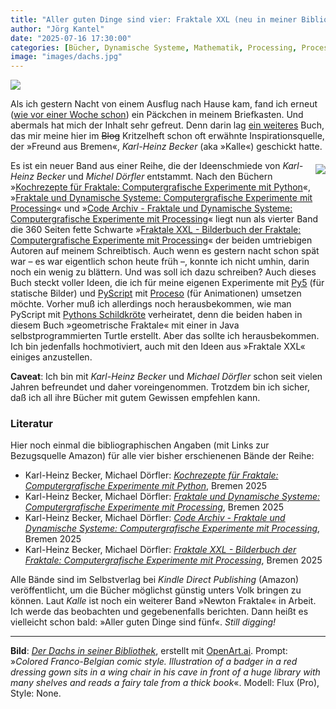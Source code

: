 ```yaml
---
title: "Aller guten Dinge sind vier: Fraktale XXL (neu in meiner Bibliothek)"
author: "Jörg Kantel"
date: "2025-07-16 17:30:00"
categories: [Bücher, Dynamische Systeme, Mathematik, Processing, Processing.py, P5.js, Creative Coding]
image: "images/dachs.jpg"
---
```


[![](images/dachs-b.jpg)](https://www.flickr.com/photos/schockwellenreiter/54644010565/)

Als ich gestern Nacht von einem Ausflug nach Hause kam, fand ich erneut ([wie vor einer Woche schon](https://kantel.github.io/posts/2025070901_fraktale_dynamische_systeme/)) ein Päckchen in meinem Briefkasten. Und abermals hat mich der Inhalt sehr gefreut. Denn darin lag [ein weiteres](https://kantel.github.io/posts/2025060502_fraktales_kochbuch/) Buch, das mir meine hier im ~~Blog~~ Kritzelheft schon oft erwähnte Inspirationsquelle, der »Freund aus Bremen«, *Karl-Heinz Becker* (aka »Kalle«) geschickt hatte.

<div style="float: right; margin-left: 12px; margin-top: 6px;">[![](images/fraktalexxl.jpg)](https://www.amazon.de/Fraktale-XXL-Bilderbuch-Computergrafische-Experimente/dp/B0FF4497KW/)</div>

Es ist ein neuer Band aus einer Reihe, die der Ideenschmiede von *Karl-Heinz Becker* und *Michel Dörfler* entstammt. Nach den Büchern »[Kochrezepte für Fraktale: Computergrafische Experimente mit Python](https://www.amazon.de/Kochrezepte-f%C3%BCr-Fraktale-Computergrafische-Experimente/dp/B0DLTZ13JY)«, »[Fraktale und Dynamische Systeme: Computergrafische Experimente mit Processing](https://www.amazon.de/Fraktale-Dynamische-Systeme-Computergrafische-Experimente/dp/B0FDW2LWY6/)« und »[Code Archiv - Fraktale und Dynamische Systeme: Computergrafische Experimente mit Processing](https://www.amazon.de/Code-Archiv-Dynamische-Computergrafische-Experimente/dp/B0FDGB16TY/)« liegt nun als vierter Band die 360&nbsp;Seiten fette Schwarte »[Fraktale XXL - Bilderbuch der Fraktale: Computergrafische Experimente mit Processing](https://www.amazon.de/Fraktale-XXL-Bilderbuch-Computergrafische-Experimente/dp/B0FF4497KW/)« der beiden umtriebigen Autoren auf meinem Schreibtisch. Auch wenn es gestern nacht schon spät war -- es war eigentlich schon heute früh --, konnte ich nicht umhin, darin noch ein wenig zu blättern. Und was soll ich dazu schreiben? Auch dieses Buch steckt voller Ideen, die ich für meine eigenen Experimente mit [Py5](http://cognitiones.kantel-chaos-team.de/programmierung/creativecoding/processing/py5.html) (für statische Bilder) und [PyScript](http://cognitiones.kantel-chaos-team.de/programmierung/python/pyscript.html) mit [Proceso](https://proceso.cc/) (für Animationen) umsetzen möchte. Vorher muß ich allerdings noch herausbekommen, wie man PyScript mit [Pythons Schildkröte](https://docs.python.org/3/library/turtle.html) verheiratet, denn die beiden haben in diesem Buch »geometrische Fraktale« mit einer in Java selbstprogrammierten Turtle erstellt. Aber das sollte ich herausbekommen. Ich bin jedenfalls hochmotiviert, auch mit den Ideen aus »Fraktale XXL« einiges anzustellen.

**Caveat**: Ich bin mit *Karl-Heinz Becker* und *Michael Dörfler* schon seit vielen Jahren befreundet und daher voreingenommen. Trotzdem bin ich sicher, daß ich all ihre Bücher mit gutem Gewissen empfehlen kann.

### Literatur

Hier noch einmal die bibliographischen Angaben (mit Links zur Bezugsquelle Amazon) für alle vier bisher erschienenen Bände der Reihe:

- Karl-Heinz Becker, Michael Dörfler: *[Kochrezepte für Fraktale: Computergrafische Experimente mit Python](https://www.amazon.de/Kochrezepte-f%C3%BCr-Fraktale-Computergrafische-Experimente/dp/B0DLTZ13JY)*, Bremen 2025
- Karl-Heinz Becker, Michael Dörfler: *[Fraktale und Dynamische Systeme: Computergrafische Experimente mit Processing](https://www.amazon.de/Fraktale-Dynamische-Systeme-Computergrafische-Experimente/dp/B0FDW2LWY6/)*, Bremen 2025
- Karl-Heinz Becker, Michael Dörfler: *[Code Archiv - Fraktale und Dynamische Systeme: Computergrafische Experimente mit Processing](https://www.amazon.de/Code-Archiv-Dynamische-Computergrafische-Experimente/dp/B0FDGB16TY/)*, Bremen 2025
- Karl-Heinz Becker, Michael Dörfler: *[Fraktale XXL - Bilderbuch der Fraktale: Computergrafische Experimente mit Processing](https://www.amazon.de/Fraktale-XXL-Bilderbuch-Computergrafische-Experimente/dp/B0FF4497KW/)*, Bremen 2025

Alle Bände sind im Selbstverlag bei *Kindle Direct Publishing* (Amazon) veröffentlicht, um die Bücher möglichst günstig unters Volk bringen zu können. Laut *Kalle* ist noch ein weiterer Band »Newton Fraktale« in Arbeit. Ich werde das beobachten und gegebenenfalls berichten. Dann heißt es vielleicht schon bald: »Aller guten Dinge sind fünf«. *Still digging!*


---

**Bild**: *[Der Dachs in seiner Bibliothek](https://www.flickr.com/photos/schockwellenreiter/54644010565/)*, erstellt mit [OpenArt.ai](https://openart.ai/home). Prompt: »*Colored Franco-Belgian comic style. Illustration of a badger in a red dressing gown sits in a wing chair in his cave in front of a huge library with many shelves and reads a fairy tale from a thick book*«. Modell: Flux (Pro), Style: None.